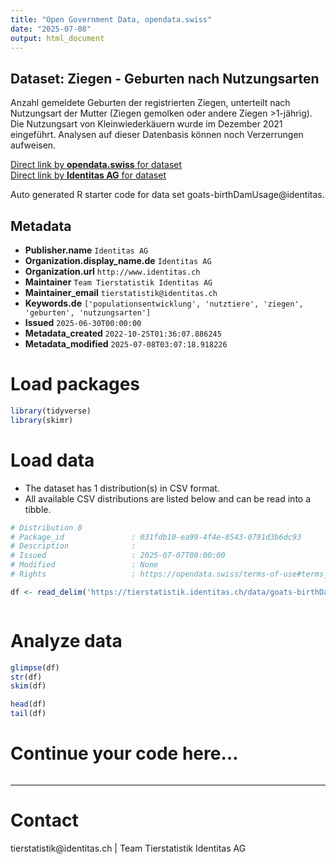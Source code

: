 ```yaml
---
title: "Open Government Data, opendata.swiss"
date: "2025-07-08"
output: html_document
---
```


## Dataset: Ziegen - Geburten nach Nutzungsarten

Anzahl gemeldete Geburten der registrierten Ziegen, unterteilt nach Nutzungsart der Mutter (Ziegen gemolken oder andere Ziegen >1-jährig). Die Nutzungsart von Kleinwiederkäuern wurde im Dezember 2021 eingeführt. Analysen auf dieser Datenbasis können noch Verzerrungen aufweisen.

[Direct link by **opendata.swiss** for dataset](https://opendata.swiss/de/dataset/ziegen-geburten-nach-nutzungsarten)<br>
[Direct link by **Identitas AG** for dataset](https://tierstatistik.identitas.ch/)

Auto generated R starter code for data set goats-birthDamUsage@identitas.

## Metadata

- **Publisher.name** `Identitas AG`
- **Organization.display_name.de** `Identitas AG`
- **Organization.url** `http://www.identitas.ch`
- **Maintainer** `Team Tierstatistik Identitas AG`
- **Maintainer_email** `tierstatistik@identitas.ch`
- **Keywords.de** `['populationsentwicklung', 'nutztiere', 'ziegen', 'geburten', 'nutzungsarten']`
- **Issued** `2025-06-30T00:00:00`
- **Metadata_created** `2022-10-25T01:36:07.886245`
- **Metadata_modified** `2025-07-08T03:07:18.918226`


# Load packages

```r

library(tidyverse)
library(skimr)

```

# Load data

-   The dataset has 1 distribution(s) in CSV format.
-   All available CSV distributions are listed below and can be read into a tibble.

```r

# Distribution 0
# Package_id               : 031fdb10-ea99-4f4e-8543-0791d3b6dc93
# Description              : 
# Issued                   : 2025-07-07T00:00:00
# Modified                 : None
# Rights                   : https://opendata.swiss/terms-of-use#terms_by

df <- read_delim('https://tierstatistik.identitas.ch/data/goats-birthDamUsage.csv')



```

# Analyze data

```r

glimpse(df)
str(df)
skim(df)

head(df)
tail(df)

```

# Continue your code here...

```r

```

------------------------------------------------------------------------

# Contact

tierstatistik@identitas.ch | Team Tierstatistik Identitas AG
